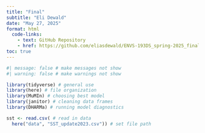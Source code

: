 ```yaml
---
title: "Final"
subtitle: "Eli Dewald"
date: "May 27, 2025"
format: html
  code-links: 
    - text: GitHub Repository
    - href: https://github.com/eliasdewald/ENVS-193DS_spring-2025_final
toc: true
---
```


```r
#| message: false # make messages not show
#| warning: false # make warnings not show

library(tidyverse) # general use
library(here) # file organization
library(MuMIn) # choosing best model
library(janitor) # cleaning data frames
library(DHARMa) # running model diagnostics

sst <- read.csv( # read in data
  here("data", "SST_update2023.csv")) # set file path
```

